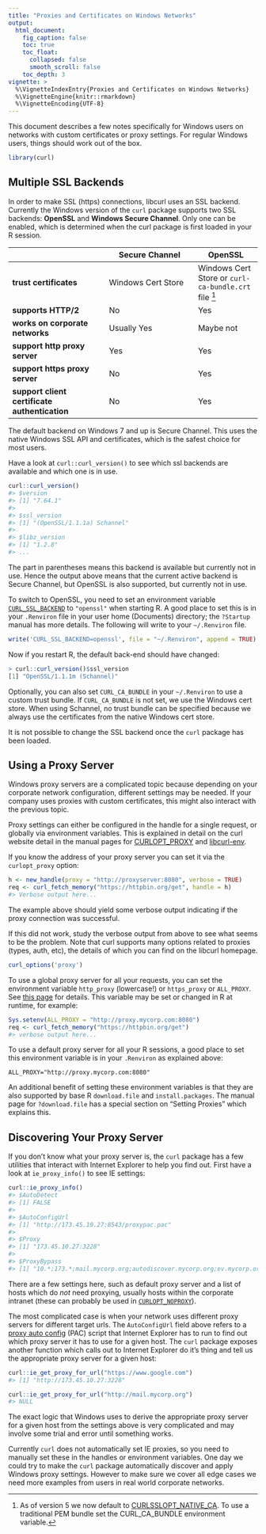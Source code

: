 ```yaml
---
title: "Proxies and Certificates on Windows Networks"
output:
  html_document:
    fig_caption: false
    toc: true
    toc_float:
      collapsed: false
      smooth_scroll: false
    toc_depth: 3
vignette: >
  %\VignetteIndexEntry{Proxies and Certificates on Windows Networks}
  %\VignetteEngine{knitr::rmarkdown}
  %\VignetteEncoding{UTF-8}
---
```


This document describes a few notes specifically for Windows users on networks with custom certificates or proxy settings. For regular Windows users, things should work out of the box.


```r
library(curl)
```


## Multiple SSL Backends

In order to make SSL (https) connections, libcurl uses an SSL backend. Currently the Windows version of the `curl` package supports two SSL backends: __OpenSSL__ and __Windows Secure Channel__. Only one can be enabled, which is determined when the curl package is first loaded in your R session. 



|                                    | Secure Channel                  | OpenSSL                |
|------------------------------------|---------------------------------|------------------------|
| __trust certificates__             | Windows Cert Store              | Windows Cert Store or `curl-ca-bundle.crt` file [^1]  |
| __supports HTTP/2__                | No                              | Yes                    |
| __works on corporate networks__    | Usually Yes                     | Maybe not                |
| __support http proxy server__             | Yes                             | Yes                    |
| __support https proxy server__            | No                              | Yes                    |
| __support client certificate authentication__     | No                              | Yes                    |

[^1]: As of version 5 we now default to [CURLSSLOPT_NATIVE_CA](https://curl.se/libcurl/c/CURLOPT_SSL_OPTIONS.html). To use a traditional PEM bundle set the CURL_CA_BUNDLE environment variable.

The default backend on Windows 7 and up is Secure Channel. This uses the native Windows SSL API and certificates, which is the safest choice for most users.

Have a look at `curl::curl_version()` to see which ssl backends are available and which one is in use.

```r
curl::curl_version()
#> $version
#> [1] "7.64.1"
#> 
#> $ssl_version
#> [1] "(OpenSSL/1.1.1a) Schannel"
#> 
#> $libz_version
#> [1] "1.2.8"
#> ...
```

The part in parentheses means this backend is available but currently not in use. Hence the output above means that the current active backend is Secure Channel, but OpenSSL is also supported, but currently not in use.

To switch to OpenSSL, you need to set an environment variable [`CURL_SSL_BACKEND`](https://curl.se/libcurl/c/libcurl-env.html) to `"openssl"` when starting R. A good place to set this is in your `.Renviron` file in your user home (Documents) directory; the `?Startup` manual has more details. The following will write to your `~/.Renviron` file.

```r
write('CURL_SSL_BACKEND=openssl', file = "~/.Renviron", append = TRUE)
```

Now if you restart R, the default back-end should have changed:

```r
> curl::curl_version()$ssl_version
[1] "OpenSSL/1.1.1m (Schannel)"
```

Optionally, you can also set `CURL_CA_BUNDLE` in your `~/.Renviron` to use a custom trust bundle. If `CURL_CA_BUNDLE` is not set, we use the Windows cert store. When using Schannel, no trust bundle can be specified because we always use the certificates from the native Windows cert store. 

It is not possible to change the SSL backend once the `curl` package has been loaded.

## Using a Proxy Server

Windows proxy servers are a complicated topic because depending on your corporate network configuration, different settings may be needed. If your company uses proxies with custom certificates, this might also interact with the previous topic.

Proxy settings can either be configured in the handle for a single request, or globally via environment variables. This is explained in detail on the curl website detail in the manual pages for [CURLOPT_PROXY](https://curl.se/libcurl/c/CURLOPT_PROXY.html) and [libcurl-env](https://curl.se/libcurl/c/libcurl-env.html). 

If you know the address of your proxy server you can set it via the `curlopt_proxy` option:

```r
h <- new_handle(proxy = "http://proxyserver:8080", verbose = TRUE)
req <- curl_fetch_memory("https://httpbin.org/get", handle = h)
#> Verbose output here...
```

The example above should yield some verbose output indicating if the proxy connection was successful.

If this did not work, study the verbose output from above to see what seems to be the problem. Note that curl supports many options related to proxies (types, auth, etc), the details of which you can find on the libcurl homepage. 

```r
curl_options('proxy')
```

To use a global proxy server for all your requests, you can set the environment variable `http_proxy` (lowercase!) or `https_proxy` or `ALL_PROXY`. See [this page](https://curl.se/libcurl/c/libcurl-env.html) for details. This variable may be set or changed in R at runtime, for example:

```r
Sys.setenv(ALL_PROXY = "http://proxy.mycorp.com:8080")
req <- curl_fetch_memory("https://httpbin.org/get")
#> verbose output here...
```

To use a default proxy server for all your R sessions, a good place to set this environment variable is in your `.Renviron`  as explained above:

```
ALL_PROXY="http://proxy.mycorp.com:8080"
```

An additional benefit of setting these environment variables is that they are also supported by base R `download.file` and `install.packages`. The manual page for `?download.file` has a special section on "Setting Proxies" which explains this.


## Discovering Your Proxy Server

If you don't know what your proxy server is, the `curl` package has a few utilities that interact with Internet Explorer to help you find out. First have a look at `ie_proxy_info()` to see IE settings:

```r
curl::ie_proxy_info() 
#> $AutoDetect
#> [1] FALSE
#> 
#> $AutoConfigUrl
#> [1] "http://173.45.10.27:8543/proxypac.pac"
#> 
#> $Proxy
#> [1] "173.45.10.27:3228"
#> 
#> $ProxyBypass
#> [1] "10.*;173.*;mail.mycorp.org;autodiscover.mycorp.org;ev.mycorp.org;ecms.mycorp.org"
```

There are a few settings here, such as default proxy server and a list of hosts which do _not_ need proxying, usually hosts within the corporate intranet (these can probably be used in [`CURLOPT_NOPROXY`](https://curl.se/libcurl/c/CURLOPT_NOPROXY.html)). 

The most complicated case is when your network uses different proxy servers for different target urls. The `AutoConfigUrl` field above refers to a [proxy auto config](https://en.wikipedia.org/wiki/Proxy_auto-config) (PAC) script that Internet Explorer has to run to find out which proxy server it has to use for a given host. The  `curl` package exposes another function which calls out to Internet Explorer do it's thing and tell us the appropriate proxy server for a given host:

```r
curl::ie_get_proxy_for_url("https://www.google.com")
#> [1] "http://173.45.10.27:3228"

curl::ie_get_proxy_for_url("http://mail.mycorp.org")
#> NULL
```

The exact logic that Windows uses to derive the appropriate proxy server for a given host from the settings above is very complicated and may involve some trial and error until something works.

Currently `curl` does not automatically set IE proxies, so you need to manually set these in the handles or environment variables. One day we could try to make the `curl` package automatically discover and apply Windows proxy settings. However to make sure we cover all edge cases we need more examples from users in real world corporate networks.

